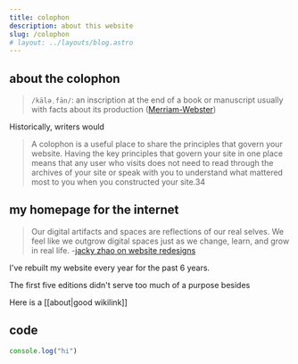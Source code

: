 ```yaml
---
title: colophon
description: about this website
slug: /colophon
# layout: ../layouts/blog.astro
---
```


## about the colophon

> `/käləˌfän/`: an inscription at the end of a book or manuscript usually with facts about its production ([Merriam-Webster](https://www.merriam-webster.com/dictionary/colophon))

Historically, writers would

> A colophon is a useful place to share the principles that govern your website. Having the key principles that govern your site in one place means that any user who visits does not need to read through the archives of your site or speak with you to understand what mattered most to you when you constructed your site.34

## my homepage for the internet

> Our digital artifacts and spaces are reflections of our real selves. We feel like we outgrow digital spaces just as we change, learn, and grow in real life. -[jacky zhao on website redesigns](https://jzhao.xyz/thoughts/websites-as-homes#on-website-redesigns)

I've rebuilt my website every year for the past 6 years.

The first five editions didn't serve too much of a purpose besides

Here is a [[about|good wikilink]]

## code

```js
console.log("hi")
```

